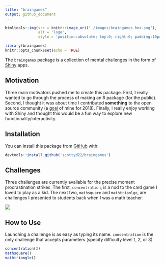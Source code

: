 ```yaml
---
title: "braingames"
output: github_document
---
```


```r
htmltools::img(src = knitr::image_uri("./images/braingames hex.png"), 
               alt = 'logo',
               style = 'position:absolute; top:0; right:0; padding:10px; height: 112.5px; width: 100px;')
```

```r
library(braingames)
knitr::opts_chunk$set(echo = TRUE)
```

The `braingames` package is a collection of mental challenges in the form of [Shiny](https://shiny.rstudio.com/) apps.

## Motivation

Three main motivators pushed me to create this package.  First, I really wanted to go through the process of making an R package (for the public).  Second, I thought it was about time I contributed **something** to the open source community (a [goal](https://twitter.com/scottyd22/status/947950535042355200) of mine for 2018).  Finally, I really enjoy working with Shiny and thought this would be a fun way to explore new functionality/interactivity.

## Installation

You can install this package from [GitHub](https://github.com/scottyd22/) with:

```r
devtools::install_github('scottyd22/braingames')
```

## Challenges

Three challenges are currently available for the precise moment procrastination strikes.  The first, `concentration`, is a nod to the card game I loved to play as a kid.  The next two, `mathsquare` and `mathtrianlge`, are challenges I presented to students back when I was a math teacher. 

![](./images/concentration_mathsquare_mathtriangle.PNG)

## How to Use

Launching a challenge is as easy as typing its name.  `concentration` is the only challenge that accepts parameters (specify difficulty level 1, 2, or 3) 

```r
concentration(2)
mathsquare()
mathtriangle()
```

